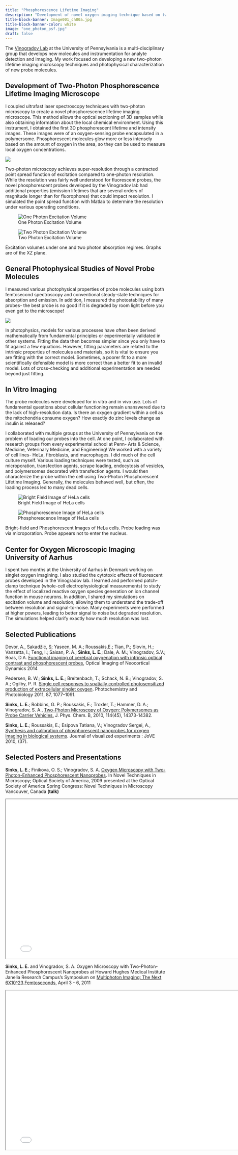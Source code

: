 ```yaml
---
title: "Phosphorescence Lifetime Imaging"
description: "Development of novel oxygen imaging technique based on two-photon excitation microscopy. Modeling kinetic events and simulation of excitation volume with Matlab." 
title-block-banner: Image001_ch00a.jpg
title-block-banner-color: white
image: "one_photon_psf.jpg"
draft: false
---
```


The [Vinogradov Lab](https://vinogradovlab.org/) at the University of Pennsylvania is a multi-disciplinary group that develops new molecules and instrumentation for analyte detection and imaging. My work focused on developing a new two-photon lifetime imaging microscopy techniques and photophysical characterization of new probe molecules.

## Development of Two-Photon Phosphorescence Lifetime Imaging Microscope

I coupled ultrafast laser spectroscopy techniques with two-photon microscopy to create a novel phosphorescence lifetime imaging microscope. This method allows the optical sectioning of 3D samples while also obtaining information about the local chemical environment. Using this instrument, I obtained the first 3D phosphorescent lifetime and intensity images. These images were of an oxygen-sensing probe encapsulated in a polymersome. Phosphorescent molecules glow more or less intensely based on the amount of oxygen in the area, so they can be used to measure local oxygen concentrations.

::: column-margin
![](3D_polymersome.png){fig-alt="a 3D image of a large white oval and a smaller less bright sphere."}
:::

Two-photon microscopy achieves super-resolution through a contracted point spread function of excitation compared to one-photon resolution. While the resolution was fairly well understood for fluorescent probes, the novel phosphorescent probes developed by the Vinogradov lab had additional properties (emission lifetimes that are several orders of magnitude longer than for fluorophores) that could impact resolution. I simulated the point spread function with Matlab to determine the resolution under various operating conditions.

::: {#fig-psf layout-ncol="2"}
![One Photon Excitation Volume](one_photon_psf.jpg){#fig-onephoton fig-alt="The PSF for one photon excitation showing a large z extent and multiple lobes and structure that would make the airy disk in the xy plane"}

![Two Photon Excitation Volume](two_photon_psf.jpg){#fig-twophoton fig-alt="The PSF for two photon excitation showing a compact oval in z direction"}

Excitation volumes under one and two photon absorption regimes. Graphs are of the XZ plane.
:::

## General Photophysical Studies of Novel Probe Molecules

I measured various photophysical properties of probe molecules using both femtosecond spectroscopy and conventional steady-state techniques for absorption and emission. In addition, I measured the photostability of many probes- the best probe is no good if it is degraded by room light before you even get to the microscope!

::: column-margin
![](stability.png){fig-alt="The line graph of the intensity of a molecule's emission over time with and without oxygen. The oxygenated sample degrades faster"}
:::

In photophysics, models for various processes have often been derived mathematically from fundamental principles or experimentally validated in other systems. Fitting the data then becomes simpler since you only have to fit against a few equations. However, fitting parameters are related to the intrinsic properties of molecules and materials, so it is vital to ensure you are fitting with the correct model. Sometimes, a poorer fit to a more scientifically defensible model is more correct than a better fit to an invalid model. Lots of cross-checking and additional experimentation are needed beyond just fitting.

## In Vitro Imaging

The probe molecules were developed for in vitro and in vivo use. Lots of fundamental questions about cellular functioning remain unanswered due to the lack of high-resolution data. Is there an oxygen gradient within a cell as the mitochondria consume oxygen? How exactly do zinc levels change as insulin is released?

I collaborated with multiple groups at the University of Pennsylvania on the problem of loading our probes into the cell. At one point, I collaborated with research groups from every experimental school at Penn- Arts & Science, Medicine, Veterinary Medicine, and Engineering! We worked with a variety of cell lines- HeLa, fibroblasts, and macrophages. I did much of the cell culture myself. Various loading techniques were tested, such as microporation, transfection agents, scrape loading, endocytosis of vesicles, and polymersomes decorated with transfection agents. I would then characterize the probe within the cell using Two-Photon Phosphorescent Lifetime Imaging. Generally, the molecules behaved well, but often, the loading process led to many dead cells.

::: {#fig-cells layout-ncol="2"}
![Bright Field Image of HeLa cells](cell.jpg){#fig-cell fig-alt="A brightfield image of a healthy triangular cell in the center and a dead or blebbed cell in the corner"}

![Phosphorescence Image of HeLa cells](cell_phosphorescence.jpg){#fig-cell-phos fig-alt="Both cells glow white. The healthy cell has a dark spot in the center where the nucleus is"}

Bright-field and Phosphorescent Images of HeLa cells. Probe loading was via microporation. Probe appears not to enter the nucleus.
:::

## Center for Oxygen Microscopic Imaging University of Aarhus

I spent two months at the University of Aarhus in Denmark working on singlet oxygen imagining. I also studied the cytotoxic effects of fluorescent probes developed in the Vinogradov lab. I learned and performed patch-clamp technique (whole-cell electrophysiological measurements) to study the effect of localized reactive oxygen species generation on ion channel function in mouse neurons. In addition, I shared my simulations on excitation volume and resolution, allowing them to understand the trade-off between resolution and signal-to-noise. Many experiments were performed at higher powers, leading to better signal to noise but degraded resolution. The simulations helped clarify exactly how much resolution was lost.

## Selected Publications

Devor, A., Sakadžić, S; Yaseen, M. A.; Roussakis,E.; Tian, P.; Slovin, H.; Vanzetta, I.; Teng, I.; Saisan, P. A.; **Sinks, L. E.**; Dale, A. M.; Vinogradov, S.V.; Boas, D.A. [Functional imaging of cerebral oxygenation with intrinsic optical contrast and phosphorescent probes](https://escholarship.org/content/qt8cj3t8z0/qt8cj3t8z0.pdf), Optical Imaging of Neocortical Dynamics 2014

Pedersen, B. W.; **Sinks, L. E.**; Breitenbach, T.; Schack, N. B.; Vinogradov, S. A.; Ogilby, P. R. [Single cell responses to spatially controlled photosensitized production of extracellular singlet oxygen](https://www.ncbi.nlm.nih.gov/pmc/articles/PMC3166418/). Photochemistry and Photobiology 2011, 87, 1077--1091.

**Sinks, L. E.**; Robbins, G. P.; Roussakis, E.; Troxler, T.; Hammer, D. A.; Vinogradov, S. A., [Two-Photon Microscopy of Oxygen: Polymersomes as Probe Carrier Vehicles.](https://www.ncbi.nlm.nih.gov/pmc/articles/PMC2939231/) J. Phys. Chem. B, 2010, 114(45), 14373-14382.

**Sinks, L. E.**; Roussakis, E.; Esipova Tatiana, V.; Vinogradov Sergei, A., [Synthesis and calibration of phosphorescent nanoprobes for oxygen imaging in biological systems](https://www.jove.com/t/1731/synthesis-calibration-phosphorescent-nanoprobes-for-oxygen-imaging). Journal of visualized experiments : JoVE 2010, (37).

## Selected Posters and Presentations

**Sinks, L. E.**; Finikova, O. S.; Vinogradov, S. A. [Oxygen Microscopy with Two-Photon-Enhanced Phosphorescent Nanoprobes](https://opg.optica.org/abstract.cfm?uri=NTM-2009-NMC7). In Novel Techniques in Microscopy; Optical Society of America, 2009 presented at the Optical Society of America Spring Congress: Novel Techniques in Microscopy Vancouver, Canada **(talk)**

```{=html}
<iframe width="780" height="500" src="Sinks_Oxygen microscopy_2009.pdf" title="Microscopy Presentation"></iframe>
```
**Sinks, L. E.** and Vinogradov, S. A. Oxygen Microscopy with Two-Photon-Enhanced Phosphorescent Nanoprobes at Howard Hughes Medical Institute Janelia Research Campus's Symposium on [Multiphoton Imaging: The Next 6X10\^23 Femtoseconds](https://www.janelia.org/you-janelia/conferences/multiphoton-imaging-next-6x1023-femtoseconds), April 3 - 6, 2011

```{=html}
<iframe width="780" height="500" src="Sinks_HHMI.pdf" title="Microscopy Presentation"></iframe>
```
